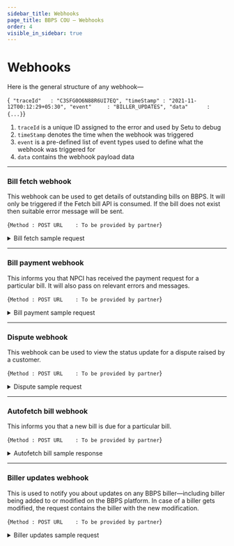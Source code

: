 ```yaml
---
sidebar_title: Webhooks
page_title: BBPS COU — Webhooks
order: 4
visible_in_sidebar: true
---
```


# Webhooks

Here is the general structure of any webhook—

<CodeBlockWithCopy language="json">{`
    "traceId"   : "C3SFG0O6N88R6UI7EQ",
    "timeStamp" : "2021-11-12T00:12:29+05:30",
    "event"     : "BILLER_UPDATES",
    "data"      : {...}`}</CodeBlockWithCopy>

1. `traceId` is a unique ID assigned to the error and used by Setu to debug
2. `timeStamp` denotes the time when the webhook was triggered
3. `event` is a pre-defined list of event types used to define what the webhook was triggered for
4. `data` contains the webhook payload data

<hr class="primary" />

### Bill fetch webhook

This webhook can be used to get details of outstanding bills on BBPS. It will only be triggered if the Fetch bill API is
consumed. If the bill does not exist then suitable error
message will be sent.

<CodeBlockWithCopy language="json">{`Method : POST
URL    : To be provided by partner`}</CodeBlockWithCopy>

<Card padding="nano" shape="rounded">
    <details>
        <summary>
            <Text weight="600" marginBottom="none">
                Bill fetch sample request
            </Text>
        </summary>
        <CodeBlockWithCopy language="json">
            {`{
    "event": "BILL_FETCH",
    "timeStamp": "2023-08-27T17:09:24.566+05:30",
    "data": {
        "bill": {
            "amount": 60500,
            "billDate": "2023-06-02",
            "billNumber": "3749280326878517751",
            "billPeriod": "Monthly",
            "customerName": "Elijah White",
            "dueDate": "2023-06-02"
        },
        "billerRefId": "9540207519",
        "exactness": "Exact",
        "paymentLimits": [
            {
                "maxLimit": 99999900,
                "minLimit": 100,
                "paymentMode": "Internet Banking",
                "supportsPendingStatus": false
            },
            {
                "maxLimit": 99999900,
                "minLimit": 100,
                "paymentMode": "Debit Card",
                "supportsPendingStatus": false
            },
            {
                "maxLimit": 99999900,
                "minLimit": 100,
                "paymentMode": "Prepaid Card",
                "supportsPendingStatus": false
            },
            {
                "maxLimit": 99999900,
                "minLimit": 100,
                "paymentMode": "IMPS",
                "supportsPendingStatus": false
            },
            {
                "maxLimit": 4999900,
                "minLimit": 100,
                "paymentMode": "Cash",
                "supportsPendingStatus": false
            },
            {
                "maxLimit": 99999900,
                "minLimit": 100,
                "paymentMode": "UPI",
                "supportsPendingStatus": false
            },
            {
                "maxLimit": 99999900,
                "minLimit": 100,
                "paymentMode": "Wallet",
                "supportsPendingStatus": false
            },
            {
                "maxLimit": 99999900,
                "minLimit": 100,
                "paymentMode": "NEFT",
                "supportsPendingStatus": false
            },
            {
                "maxLimit": 99999900,
                "minLimit": 100,
                "paymentMode": "AEPS",
                "supportsPendingStatus": false
            }
        ],
        "refId": "CJLJBQK91PA0FD9MPMK0W75BD9M32391709",
        "status": "Success"
    }
}
`}
        </CodeBlockWithCopy>
    </details>
</Card>

<hr class="primary" />

### Bill payment webhook

This informs you that NPCI has received the payment request for a particular bill. It will also pass on
relevant errors and messages.

<CodeBlockWithCopy language="json">{`Method : POST
URL    : To be provided by partner`}</CodeBlockWithCopy>

<Card padding="nano" shape="rounded">
    <details>
        <summary>
            <Text weight="600" marginBottom="none">
                Bill payment sample request
            </Text>
        </summary>
        <CodeBlockWithCopy language="json">
            {`{
    "event": "BILL_PAY",
    "data": {
        "refId": "HENSVVR4QOS7X1UGPY7JGUV444P10102202",
        "status": "PROCESSING/SUCCESS/FAILURE",
        "billerRefId": "ABC1235",
        "transactionId": "AX01122999900001",
        "failureReason": {
            "code": "BRR005",
            "message": "Biller not accepting payments at the moment"
        },
        "paymentDetails": {
            "mode": "Internet Banking/Debit Card/Credit Card/IMPS/Cash/UPI/Wallet/NEFT/Prepaid Card/AEPS/Account Transfer/Bharat QR/USSD",
            "paymentRefId": "N2001121212344",
            "amount": 10000,
            "timestamp": "2020-12-12T13:12:00+05:30"
        },
        "billerId": "VODA00000MUM03"
    },
    "success": true,
    "traceId": "C3SFG0O6N88R6UI7EQ",
    "error": null
}`}
        </CodeBlockWithCopy>
    </details>
</Card>

<hr class="primary" />

### Dispute webhook

This webhook can be used to view the status update for a dispute raised by a customer.

<CodeBlockWithCopy language="json">{`Method : POST
URL    : To be provided by partner`}</CodeBlockWithCopy>

<Card padding="nano" shape="rounded">
    <details>
        <summary>
            <Text weight="600" marginBottom="none">
                Dispute sample request
            </Text>
        </summary>
        <CodeBlockWithCopy language="json">
            {`{
    "event": "BILL_DISPUTE",
    "data": {
        "refId": "JPMRPBOGGDTP1EFRZVXVESQVQIS10461642",
        "complaintId": "OP0121046567755",
        "status": "PROCESSING / OPEN / CLOSED",
        "assignedTo": "AX39",
        "remarks": "Resolved in favour of customer"
    },
    "success": true,
    "error": null
}
`}
        </CodeBlockWithCopy>
    </details>
</Card>

<hr class="primary" />

### Autofetch bill webhook

This informs you that a new bill is due for a particular bill.

<CodeBlockWithCopy language="json">{`Method : POST
URL    : To be provided by partner`}</CodeBlockWithCopy>

<Card padding="nano" shape="rounded">
    <details>
        <summary>
            <Text weight="600" marginBottom="none">
                Autofetch bill sample response
            </Text>
        </summary>
        <CodeBlockWithCopy language="json">
            {`{
    "event": "AUTOFETCH",
    "data": {
        "bill": {
            "amount": 324600,
            "billDate": "2023-06-02",
            "billNumber": "5085594745324366399",
            "billPeriod": "Monthly",
            "customerName": "Matthew Garcia",
            "dueDate": "2023-06-02"
        },
        "billerRefId": "4096245202",
        "customer": {
            "billParameters": [
                {
                    "name": "Application ID",
                    "value": "41116419"
                }
            ],
            "mobile": "9002198485"
        },
        "hash": "3ad9934ba90a1d0fd0fed3a3738dd74886240a1bb55575d18e07f063a10cc593",
        "isActive": true,
        "lastFetchDate": "2023-08-27",
        "billerId": "AADH00000NATPT"
    },
    "timeStamp": "2023-08-27T17:09:26.405+05:30"
}`}
        </CodeBlockWithCopy>
    </details>
</Card>

<hr class="primary" />

### Biller updates webhook

This is used to notify you about updates on any BBPS biller—including biller being
added to or modified on the BBPS platform. In case of a biller gets modified, the
request contains the biller with the new modification.

<CodeBlockWithCopy language="json">{`Method : POST
URL    : To be provided by partner`}</CodeBlockWithCopy>

<Card padding="nano" shape="rounded">
    <details>
        <summary>
            <Text weight="600" marginBottom="none">
                Biller updates sample request
            </Text>
        </summary>
        <CodeBlockWithCopy language="json">
            {`{
    "event": "BILLER_UPDATES",
    "traceId": "C6I7O22PC5TNLVD7QSKG",
    "timeStamp": "2021-11-29T12:36:48.910+05:30",
    "data": [
        {
            "ID": 699158487875191900,
            "Status": "ACTIVE",
            "BillerAcceptsAdhoc": "F",
            "BillerAdditionalInfo": [
                {
                    "DataType": "ALPHANUMERIC",
                    "Optional": true,
                    "ParamName": "URL"
                },
                {
                    "DataType": "ALPHANUMERIC",
                    "Optional": true,
                    "ParamName": "Early Payment Date"
                }
            ],
            "BillerAdditionalInfoPayment": null,
            "BillerAliasName": "TATA PWR - MUM",
            "BillerCategoryName": "DTH",
            "BillerCoverage": "IND",
            "BillerCustomerParams": [
                {
                    "dataType": "NUMERIC",
                    "maxLength": 12,
                    "minLength": 12,
                    "paramName": "Consumer Number"
                }
            ],
            "BillerDescription": "",
            "BillerEffctvFrom": "2017-10-31",
            "BillerEffctvTo": "2025-12-31",
            "BillerID": "ZEE500000NAT01",
            "BillerMode": "ONLINE",
            "BillerName": "ZEE TV",
            "BillerOwnerShp": "Private",
            "BillerPaymentChannels": [
                {
                    "minLimit": 100,
                    "maxLimit": 500000000,
                    "paymentChannel": "INT"
                },
                {
                    "minLimit": 100,
                    "maxLimit": 500000000,
                    "paymentChannel": "INTB"
                },
                {
                    "minLimit": 100,
                    "maxLimit": 500000000,
                    "paymentChannel": "MOB"
                },
                {
                    "minLimit": 100,
                    "maxLimit": 500000000,
                    "paymentChannel": "MOBB"
                },
                {
                    "minLimit": 100,
                    "maxLimit": 500000000,
                    "paymentChannel": "POS"
                },
                {
                    "minLimit": 100,
                    "maxLimit": 500000000,
                    "paymentChannel": "MPOS"
                },
                {
                    "minLimit": 100,
                    "maxLimit": 500000000,
                    "paymentChannel": "ATM"
                },
                {
                    "minLimit": 100,
                    "maxLimit": 500000000,
                    "paymentChannel": "BNKBRNCH"
                },
                {
                    "minLimit": 100,
                    "maxLimit": 500000000,
                    "paymentChannel": "KIOSK"
                },
                {
                    "minLimit": 100,
                    "maxLimit": 500000000,
                    "paymentChannel": "AGT"
                },
                {
                    "minLimit": 100,
                    "maxLimit": 500000000,
                    "paymentChannel": "BSC"
                }
            ],
            "BillerPaymentModes": [
                {
                    "minLimit": 1,
                    "paymentMode": "Internet Banking"
                },
                {
                    "minLimit": 1,
                    "paymentMode": "Debit Card"
                },
                {
                    "minLimit": 1,
                    "paymentMode": "Credit Card"
                },
                {
                    "minLimit": 1,
                    "paymentMode": "Prepaid Card"
                },
                {
                    "minLimit": 1,
                    "paymentMode": "IMPS"
                },
                {
                    "minLimit": 1,
                    "paymentMode": "Cash"
                },
                {
                    "minLimit": 1,
                    "paymentMode": "UPI"
                },
                {
                    "minLimit": 1,
                    "paymentMode": "Wallet"
                },
                {
                    "minLimit": 1,
                    "paymentMode": "NEFT"
                },
                {
                    "minLimit": 1,
                    "paymentMode": "AEPS"
                },
                {
                    "minLimit": 1,
                    "paymentMode": "Account Transfer"
                }
            ],
            "BillerResponseParams": {
                "amountOptions": [
                    {
                        "amountBreakupSet": ["BASE_BILL_AMOUNT"]
                    },
                    {
                        "amountBreakupSet": ["Early Payment Amount"]
                    }
                ]
            },
            "BillerTempDeactivationEnd": "",
            "BillerTempDeactivationStart": "",
            "BillerTimeOut": "",
            "CustomerParamGroups": {
                "groups": null
            },
            "FetchRequirement": "MANDATORY",
            "InterchangeFee": null,
            "ParentBiller": "",
            "PaymentAmountExactness": "EXACT",
            "PlanAdditionalInfo": null,
            "PlanMdmRequirement": "",
            "SupportBillValidation": "",
            "SupportDeemed": "",
            "SupportPendingStatus": "",
            "NameVector": "'mum':3 'pwr':2 'tata':1 'tv':5 'zee':4",
            "Plans": [
                {
                    "ID": 773944272117303200,
                    "PlanID": "1",
                    "AmountInRupees": "99.0",
                    "BillerID": "ZEE500000NAT01",
                    "CategorySubType": {
                        "subType": "1 Month"
                    },
                    "CategoryType": "Premium",
                    "EffctvFrom": "2021-01-01",
                    "EffctvTo": "2021-12-31",
                    "PlanAdditionalInfo": [],
                    "PlanDescription": "All ZEE5 Originals and Exclusives, Blockbuster Movies, All ALT Balaji Shows, Zindagi TV Shows,\nKids, Live TV, TV shows before telecast. Watch on 5 devices at a time",
                    "Status": "ACTIVE"
                },
                {
                    "ID": 773944272134080400,
                    "PlanID": "2",
                    "AmountInRupees": "299.0",
                    "BillerID": "ZEE500000NAT01",
                    "CategorySubType": {
                        "subType": "2 Months"
                    },
                    "CategoryType": "Premium",
                    "EffctvFrom": "2021-01-01",
                    "EffctvTo": "2021-12-31",
                    "PlanAdditionalInfo": [],
                    "PlanDescription": "All ZEE5 Originals and Exclusives, Blockbuster Movies, All ALT Balaji Shows, Zindagi TV Shows,\nKids, Live TV, TV shows before telecast. Watch on 5 devices at a time",
                    "Status": "ACTIVE"
                },
                {
                    "ID": 773944272142469000,
                    "PlanID": "3",
                    "AmountInRupees": "599.0",
                    "BillerID": "ZEE500000NAT01",
                    "CategorySubType": {
                        "subType": "6 Months"
                    },
                    "CategoryType": "Premium",
                    "EffctvFrom": "2021-01-01",
                    "EffctvTo": "2021-12-31",
                    "PlanAdditionalInfo": [],
                    "PlanDescription": "All ZEE5 Originals and Exclusives, Blockbuster Movies, All ALT Balaji Shows, Zindagi TV Shows,\nKids, Live TV, TV shows before telecast. Watch on 5 devices at a time",
                    "Status": "ACTIVE"
                },
                {
                    "ID": 773944272159246300,
                    "PlanID": "4",
                    "AmountInRupees": "999.0",
                    "BillerID": "ZEE500000NAT01",
                    "CategorySubType": {
                        "subType": "12 Months"
                    },
                    "CategoryType": "Premium",
                    "EffctvFrom": "2021-01-01",
                    "EffctvTo": "2021-12-31",
                    "PlanAdditionalInfo": [],
                    "PlanDescription": "All ZEE5 Originals and Exclusives, Blockbuster Movies, All ALT Balaji Shows, Zindagi TV Shows,\nKids, Live TV, TV shows before telecast. Watch on 5 devices at a time",
                    "Status": "ACTIVE"
                },
                {
                    "ID": 773944272167635000,
                    "PlanID": "5",
                    "AmountInRupees": "365.0",
                    "BillerID": "ZEE500000NAT01",
                    "CategorySubType": {
                        "subType": "12 Months"
                    },
                    "CategoryType": "Club",
                    "EffctvFrom": "2021-01-01",
                    "EffctvTo": "2021-12-31",
                    "PlanAdditionalInfo": [],
                    "PlanDescription": "TV shows before telecast, Select ZEE5 Originals, Select ALT Balaji Shows, Select Movies, Zindagi\nTV Shows, Kids, Live TV. Watch on 2 devices at a time",
                    "Status": "ACTIVE"
                }
            ]
        }
    ]
}`}
        </CodeBlockWithCopy>
    </details>
</Card>

<WasPageHelpful />
